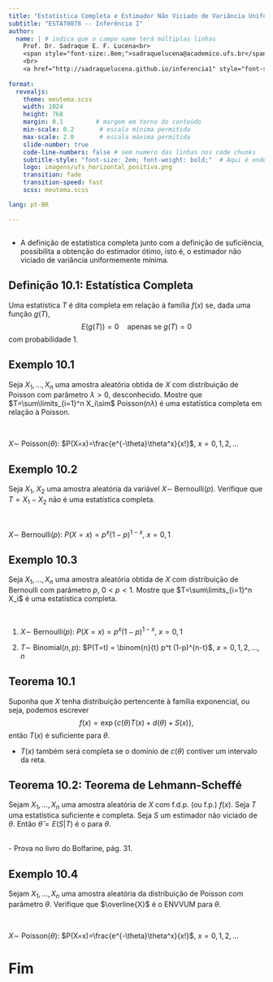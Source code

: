 ```yaml
---
title: "Estatística Completa e Estimador Não Viciado de Variância Uniformemente Mínima"
subtitle: "ESTAT0078 -- Inferência I"
author:
  name: | # indica que o campo name terá múltiplas linhas
    Prof. Dr. Sadraque E. F. Lucena<br>
    <span style="font-size:.8em;">sadraquelucena@academico.ufs.br</span>
    <br>
    <a href="http://sadraquelucena.github.io/inferencia1" style="font-size:.8em;">http://sadraquelucena.github.io/inferencia1</a>
  
format:
  revealjs:
    theme: meutema.scss
    width: 1024
    height: 768
    margin: 0.1         # margem em torno do conteúdo
    min-scale: 0.2       # escala mínima permitida
    max-scale: 2.0       # escala máxima permitida
    slide-number: true
    code-line-numbers: false # sem numero das linhas nos code chunks
    subtitle-style: "font-size: 2em; font-weight: bold;"  # Aqui é onde aumentamos o subtítulo
    logo: imagens/ufs_horizontal_positiva.png
    transition: fade
    transition-speed: fast
    scss: meutema.scss

lang: pt-BR

---
```


## 

-   A definição de estatística completa junto com a definição de suficiência, possibilita a obtenção do estimador ótimo, isto é, o estimador não viciado de variância uniformemente mínima.




## Definição 10.1: Estatística Completa

Uma estatística $T$ é dita completa em relação à família $f(x)$ se, dada uma função $g(T)$, 
$$
  E\left(g(T)\right) = 0 \quad \text{apenas se } g(T)=0
$$
com probabilidade 1.




## Exemplo 10.1

Seja $X_1,\ldots,X_n$ uma amostra aleatória obtida de $X$ com distribuição de Poisson com parâmetro $\lambda>0$, desconhecido. Mostre que $T=\sum\limits_{i=1}^n X_i\sim$ Poisson($n\lambda$) é uma estatística completa em relação à Poisson.
			
<br>

::: {.callout-note title="Lembrete"}
$X\sim$ Poisson($\theta$): $P(X=x)=\frac{e^{-\theta}\theta^x}{x!}$, $x=0,1, 2,\ldots$

:::




## Exemplo 10.2

Seja $X_1$, $X_2$ uma amostra aleatória da variável $X\sim$ Bernoulli($p$). Verifique que $T = X_1-X_2$ não é uma estatística completa.

<br>

::: {.callout-note title="Lembrete"}
$X\sim$ Bernoulli($p$): $P(X=x)=p^x (1-p)^{1-x}$, $x=0,1$

:::




## Exemplo 10.3

Seja $X_1,\ldots,X_n$ uma amostra aleatória obtida de $X$ com distribuição de Bernoulli com parâmetro $p$, $0<p<1$. Mostre que $T=\sum\limits_{i=1}^n X_i$ é uma estatística completa.

<br>

::: {.callout-note title="Lembretes"}

1.  $X\sim$ Bernoulli($p$): $P(X=x)=p^x (1-p)^{1-x}$, $x=0,1$

2.  $T\sim$ Binomial($n,p$): $P(T=t) = \binom{n}{t} p^t (1-p)^{n-t}$, $x=0,1,2,\ldots,n$
:::




## Teorema 10.1

Suponha que $X$ tenha distribuição pertencente à família exponencial, ou seja, podemos escrever
$$
  f(x) = \exp\left\{c(\theta)T(x) + d(\theta) + S(x)\right\},
$$
então $T(x)$ é suficiente para $\theta$.

-   $T(x)$ também será completa se o domínio de $c(\theta)$ contiver um intervalo da reta.




## Teorema 10.2: Teorema de Lehmann-Scheffé

Sejam $X_1,\ldots,X_n$ uma amostra aleatória de $X$ com f.d.p. (ou f.p.) $f(x)$. Seja $T$ uma estatística suficiente e completa. Seja $S$ um estimador não viciado de $\theta$. Então $\widehat{\theta}=E(S|T)$ é o \textcolor{bluep}{estimador não viciado de variância uniformemente mínima (ENVVUM)} para $\theta$.
			
<br>
-   Prova no livro do Bolfarine, pág. 31.
				



## Exemplo 10.4

Sejam $X_1,\ldots,X_n$ uma amostra aleatória da distribuição de Poisson com parâmetro $\theta$. Verifique que $\overline{X}$ é o ENVVUM para $\theta$.

<br>

::: {.callout-note title="Lembrete"}
$X\sim$ Poisson($\theta$): $P(X=x)=\frac{e^{-\theta}\theta^x}{x!}$, $x=0,1, 2,\ldots$

:::




# Fim